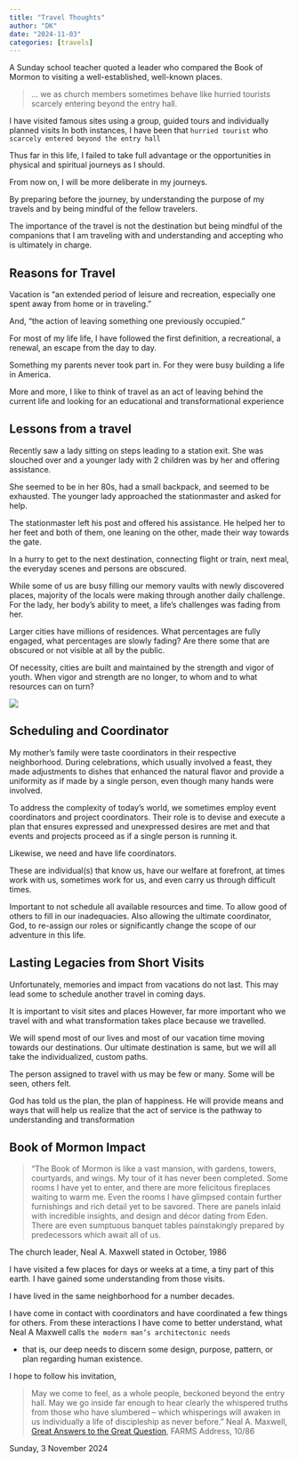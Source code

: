 ```yaml
---
title: "Travel Thoughts"
author: "DK"
date: "2024-11-03"
categories: [travels]
---
```


A Sunday school teacher quoted a leader who compared the Book of Mormon to visiting a well-established, well-known places.

> ... we as church members sometimes behave like hurried tourists scarcely entering beyond the entry hall.

I have visited famous sites using a group, guided tours and individually planned visits In both instances, I have been that `hurried tourist` who `scarcely entered beyond the entry hall`

Thus far in this life, I failed to take full advantage or the opportunities in physical and spiritual journeys as I should.

From now on, I will be more deliberate in my journeys.

By preparing before the journey, by understanding the purpose of my travels and by being mindful of the fellow travelers.

The importance of the travel is not the destination but being mindful of the companions that I am traveling with and understanding and accepting who is ultimately in charge.

## Reasons for Travel

Vacation is "an extended period of leisure and recreation, especially one spent away from home or in traveling."

And, "the action of leaving something one previously occupied."

For most of my life life, I have followed the first definition, a recreational, a renewal, an escape from the day to day.

Something my parents never took part in. For they were busy building a life in America.

More and more, I like to think of travel as an act of leaving behind the current life and looking for an educational and transformational experience

## Lessons from a travel

Recently saw a lady sitting on steps leading to a station exit. She was slouched over and a younger lady with 2 children was by her and offering assistance.

She seemed to be in her 80s, had a small backpack, and seemed to be exhausted. The younger lady approached the stationmaster and asked for help.

The stationmaster left his post and offered his assistance. He helped her to her feet and both of them, one leaning on the other, made their way towards the gate.

In a hurry to get to the next destination, connecting flight or train, next meal, the everyday scenes and persons are obscured.

While some of us are busy filling our memory vaults with newly discovered places, majority of the locals were making through another daily challenge. For the lady, her body's ability to meet, a life's challenges was fading from her.

Larger cities have millions of residences. What percentages are fully engaged, what percentages are slowly fading? Are there some that are obscured or not visible at all by the public.

Of necessity, cities are built and maintained by the strength and vigor of youth. When vigor and strength are no longer, to whom and to what resources can on turn?

![](images/20241030_091131.jpg)

## Scheduling and Coordinator

My mother's family were taste coordinators in their respective neighborhood. During celebrations, which usually involved a feast, they made adjustments to dishes that enhanced the natural flavor and provide a uniformity as if made by a single person, even though many hands were involved.

To address the complexity of today's world, we sometimes employ event coordinators and project coordinators. Their role is to devise and execute a plan that ensures expressed and unexpressed desires are met and that events and projects proceed as if a single person is running it.

Likewise, we need and have life coordinators.

These are individual(s) that know us, have our welfare at forefront, at times work with us, sometimes work for us, and even carry us through difficult times.

Important to not schedule all available resources and time. To allow good of others to fill in our inadequacies. Also allowing the ultimate coordinator, God, to re-assign our roles or significantly change the scope of our adventure in this life.

## Lasting Legacies from Short Visits

Unfortunately, memories and impact from vacations do not last. This may lead some to schedule another travel in coming days.

It is important to visit sites and places However, far more important who we travel with and what transformation takes place because we travelled.

We will spend most of our lives and most of our vacation time moving towards our destinations. Our ultimate destination is same, but we will all take the individualized, custom paths.

The person assigned to travel with us may be few or many. Some will be seen, others felt.

God has told us the plan, the plan of happiness. He will provide means and ways that will help us realize that the act of service is the pathway to understanding and transformation

## Book of Mormon Impact

> “The Book of Mormon is like a vast mansion, with gardens, towers, courtyards, and wings. My tour of it has never been completed. Some rooms I have yet to enter, and there are more felicitous fireplaces waiting to warm me. Even the rooms I have glimpsed contain further furnishings and rich detail yet to be savored. There are panels inlaid with incredible insights, and design and décor dating from Eden. There are even sumptuous banquet tables painstakingly prepared by predecessors which await all of us.

The church leader, Neal A. Maxwell stated in October, 1986

I have visited a few places for days or weeks at a time, a tiny part of this earth. I have gained some understanding from those visits.

I have lived in the same neighborhood for a number decades.

I have come in contact with coordinators and have coordinated a few things for others. From these interactions I have come to better understand, what Neal A Maxwell calls `the modern man’s architectonic needs`

-   that is, our deep needs to discern some design, purpose, pattern, or plan regarding human existence.

I hope to follow his invitation,

> May we come to feel, as a whole people, beckoned beyond the entry hall. May we go inside far enough to hear clearly the whispered truths from those who have slumbered – which whisperings will awaken in us individually a life of discipleship as never before.” Neal A. Maxwell, [Great Answers to the Great Question](http://speeches.byu.edu/?act=viewitem&id=918&tid=2 "Great Answers to the Great Question"), FARMS Address, 10/86

Sunday, 3 November 2024
